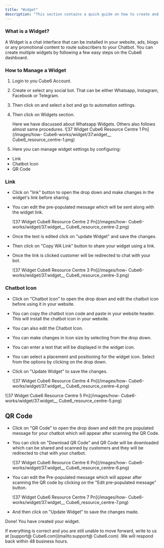 ```yaml
---
title: "Widget"
description: "This section contains a quick guide on how to create and install a chatbot Widget."
---
```


### **What is a Widget?**

A Widget is a chat interface that can be installed in your website, ads, blogs or any promotional content to route subscribers to your Chatbot. You can create multiple widgets by following a few easy steps on the  Cube6 dashboard.

### **How to Manage a Widget**

1. Login to you  Cube6 Account.
2. Create or select any social bot. That can be either Whatsapp, Instagram, Facebook or Telegram.
3. Then click on and select a bot and go to automation settings.
4. Then click on Widgets section.

   <Check>
     Here we have discussed about Whatsapp Widgets. Others also follows almost same procedures.
   </Check>
   ![37 Widget  Cube6 Resource Centre 1 Pn](/images/how- Cube6-works/widget/37.widget__ Cube6_resource_centre-1.png)
5. Here you can manage widget settings by configuring:

- Link
- Chatbot Icon
- QR Code

### **Link**

- Click on "link" button to open the drop down and make changes in the widget's link before sharing.
- You can edit the pre-populated message which will be sent along with the widget link.

  ![37 Widget  Cube6 Resource Centre 2 Pn](/images/how- Cube6-works/widget/37.widget__ Cube6_resource_centre-2.png)
- Once the text is edited click on "update Widget" and save the changes.
- Then click on "Copy WA Link" button to share your widget using a link.
- Once the link is clicked customer will be redirected to chat with your bot.

  ![37 Widget  Cube6 Resource Centre 3 Pn](/images/how- Cube6-works/widget/37.widget__ Cube6_resource_centre-3.png)

### **Chatbot Icon**

- Click on "Chatbot Icon" to open the drop down and edit the chatbot icon before using it in your website.
- You can copy the chatbot icon code and paste in your website header. This will install the chatbot icon in your website.
- You can also edit the Chatbot Icon.
- You can make changes in Icon size by selecting from the drop down.
- You can enter a text that will be displayed in the widget icon.
- You can select a placement and positioning for the widget icon. Select from the options by clicking on the drop down.
- Click on "Update Widget" to save the changes.

  ![37 Widget  Cube6 Resource Centre 4 Pn](/images/how- Cube6-works/widget/37.widget__ Cube6_resource_centre-4.png)

![37 Widget  Cube6 Resource Centre 5 Pn](/images/how- Cube6-works/widget/37.widget__ Cube6_resource_centre-5.png)

## **QR Code**

- Click on "QR Code" to open the drop down and edit the pre populated message for your chatbot which will appear after scanning the QR Code.
- You can click on "Download QR Code" and QR Code will be downloaded which can be shared and scanned by customers and they will be redirected to chat with your chatbot.

  ![37 Widget  Cube6 Resource Centre 6 Pn](/images/how- Cube6-works/widget/37.widget__ Cube6_resource_centre-6.png)
- You can edit the Pre-populated message which will appear after scanning the QR code by clicking on the "Edit pre-populated message" button.

  ![37 Widget  Cube6 Resource Centre 7 Pn](/images/how- Cube6-works/widget/37.widget__ Cube6_resource_centre-7.png)
- And then click on "Update Widget" to save the changes made.

Done\! You have created your widget.

If everything is correct and you are still unable to move forward, write to us at  [support@ Cube6.com](mailto:support@ Cube6.com) .We will respond back within 48 business hours.